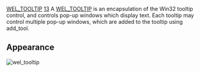 [[Property:title|WEL_TOOLTIP]]
[[Property:weight|13]]
A [[ref:libraries/wel/reference/wel_tooltip_chart|WEL_TOOLTIP]]  is an encapsulation of the Win32 tooltip control, and controls pop-up windows which display text. Each tooltip may control multiple pop-up windows, which are added to the tooltip using <eiffel>add_tool</eiffel>. 
==Appearance==
 [[Image:wel-tooltip|wel_tooltip]]  




